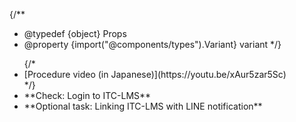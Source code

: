 
{/**
  * @typedef {object} Props
  * @property {import("@components/types").Variant} variant
  */}

<ul class="procedure">
  {/*
    <If cond={props.variant === "oc"}>
      <li>[Procedure video (in Japanese)](https://youtu.be/xAur5zar5Sc)</li>
    </If>
  */}
  <li>
    **Check: Login to ITC-LMS**
    <Login support={props.variant === "oc"} />
  </li>
  <li>
    **Optional task: Linking ITC-LMS with LINE notification**
    <SetupNotification support={props.variant === "oc"} />
  </li>
</ul>
